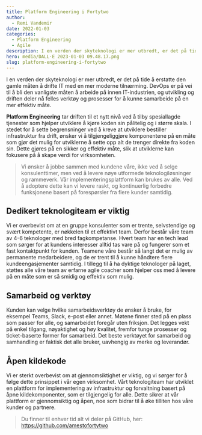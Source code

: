 ```yaml
---
title: Platform Engineering i Fortytwo
author:
  - Remi Vandemir
date: 2022-01-03
categories:
  - Platform Engineering
  - Agile
description: I en verden der skyteknologi er mer utbredt, er det på tide å erstatte den gamle måten å drifte IT med en mer moderne tilnærming. DevOps er blitt den vanligste måten å arbeide på innen IT-industrien, og utvikling og driften deler nå felles verktøy og prosesser for å kunne samarbeide på en mer effektiv og rask måte.
hero: media/DALL·E 2023-01-03 09.48.17.png
slug: platform-engineering-i-fortytwo
---
```


I en verden der skyteknologi er mer utbredt, er det på tide å erstatte den gamle måten å drifte IT med en mer moderne tilnærming. DevOps er på vei til å bli den vanligste måten å arbeide på innen IT-industrien, og utvikling og driften deler nå felles verktøy og prosesser for å kunne samarbeide på en mer effektiv måte.

**Platform Engineering** tar driften til et nytt nivå ved å tilby spesiallagde tjenester som hjelper utviklere å kjøre koden sin pålitelig og i større skala. I stedet for å sette begrensninger ved å kreve at utviklere bestiller infrastruktur fra drift, ønsker vi å tilgjengeliggjøre komponentene på en måte som gjør det mulig for utviklerne å sette opp alt de trenger direkte fra koden sin. Dette gjøres på en sikker og effektiv måte, slik at utviklerne kan fokusere på å skape verdi for virksomheten.

> Vi ønsker å jobbe sammen med kundene våre, ikke ved å selge konsulenttimer, men ved å levere nøye utformede teknologiløsninger og rammeverk. Vår implementeringsplattform kan brukes av alle. Ved å adoptere dette kan vi levere raskt, og kontinuerlig forbedre funksjonene basert på forespørsler fra flere kunder samtidig.

## Dedikert teknologiteam er viktig
Vi er overbevist om at en gruppe konsulenter som er trente, selvstendige og svært kompetente, er nøkkelen til et effektivt team. Derfor består våre team av 4-6 teknologer med bred fagkompetanse. Hvert team har en tech lead som sørger for at kundens interesser alltid tas vare på og fungerer som et fast kontaktpunkt for kunden. Teamene våre består så langt det er mulig av permanente medarbeidere, og de er trent til å kunne håndtere flere kundeengasjementer samtidig. I tillegg til å ha dyktige teknologer på laget, støttes alle våre team av erfarne agile coacher som hjelper oss med å levere på en måte som er så smidig og effektiv som mulig.

## Samarbeid og verktøy
Kunden kan velge hvilke samarbeidsverktøy de ønsker å bruke, for eksempel Teams, Slack, e-post eller annet. Møtene finner sted på en plass som passer for alle, og samarbeidet foregår uten friksjon. Det legges vekt på enkel tilgang, nøyaktighet og høy kvalitet, fremfor tunge prosesser og ticket-baserte former for samarbeid. Det beste verktøyet for samarbeid og samhandling er faktisk det alle bruker, uavhengig av merke og leverandør.

## Åpen kildekode
Vi er sterkt overbevist om at gjennomsiktighet er viktig, og vi sørger for å følge dette prinsippet i vår egen virksomhet. Vårt teknologiteam har utviklet en plattform for implementering av infrastruktur og forvaltning basert på åpne kildekomponenter, som er tilgjengelig for alle. Dette sikrer at vår plattform er gjennomsiktig og åpen, noe som bidrar til å øke tilliten hos våre kunder og partnere. 

> Du finner til enhver tid alt vi deler på GitHub, her: https://github.com/amestofortytwo 